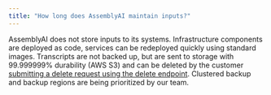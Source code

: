 ```yaml
---
title: "How long does AssemblyAI maintain inputs?"
---
```


AssemblyAI does not store inputs to its systems. Infrastructure components are deployed as code, services can be redeployed quickly using standard images. Transcripts are not backed up, but are sent to storage with 99.999999% durability (AWS S3) and can be deleted by the customer [submitting a delete request using the delete endpoint](/docs/api-reference/transcripts/delete). Clustered backup and backup regions are being prioritized by our team.
